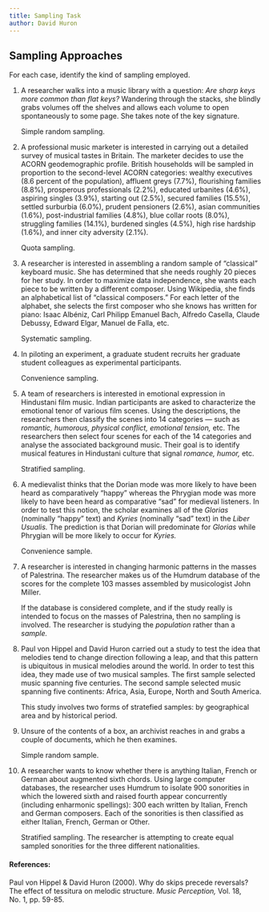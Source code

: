 ```yaml
---
title: Sampling Task
author: David Huron
---
```



## Sampling Approaches

For each case, identify the kind of sampling employed.

1.  A researcher walks into a music library with a question: *Are
    sharp keys more common than flat keys?* Wandering through the
    stacks, she blindly grabs volumes off the shelves and allows each
    volume to open spontaneously to some page. She takes note of the
    key signature.

    Simple random sampling.

2.  A professional music marketer is interested in carrying out a
    detailed survey of musical tastes in Britain. The marketer decides
    to use the ACORN geodemographic profile. British households will
    be sampled in proportion to the second-level ACORN categories:
    wealthy executives (8.6 percent of the population), affluent greys
    (7.7%), flourishing families (8.8%), prosperous professionals
    (2.2%), educated urbanites (4.6%), aspiring singles (3.9%),
    starting out (2.5%), secured families (15.5%), settled surburbia
    (6.0%), prudent pensioners (2.6%), asian communities (1.6%),
    post-industrial families (4.8%), blue collar roots (8.0%),
    struggling families (14.1%), burdened singles (4.5%), high rise
    hardship (1.6%), and inner city adversity (2.1%).

    Quota sampling.

3.  A researcher is interested in assembling a random sample of
    "classical" keyboard music. She has determined that she needs
    roughly 20 pieces for her study. In order to maximize data
    independence, she wants each piece to be written by a different
    composer. Using Wikipedia, she finds an alphabetical list of
    "classical composers." For each letter of the alphabet, she
    selects the first composer who she knows has written for piano:
    Isaac Albéniz, Carl Philipp Emanuel Bach, Alfredo Casella, Claude
    Debussy, Edward Elgar, Manuel de Falla, etc.

    Systematic sampling.

4.  In piloting an experiment, a graduate student recruits her
    graduate student colleagues as experimental participants.

    Convenience sampling.

5.  A team of researchers is interested in emotional expression in
    Hindustani film music. Indian participants are asked to
    characterize the emotional tenor of various film scenes. Using the
    descriptions, the researchers then classify the scenes into 14
    categories --- such as *romantic, humorous, physical conflict,
    emotional tension,* etc. The researchers then select four scenes
    for each of the 14 categories and analyse the associated
    background music. Their goal is to identify musical features in
    Hindustani culture that signal *romance, humor,* etc.

    Stratified sampling.

6.  A medievalist thinks that the Dorian mode was more likely to have
    been heard as comparatively "happy" whereas the Phrygian mode was
    more likely to have been heard as comparative "sad" for medieval
    listeners. In order to test this notion, the scholar examines all
    of the *Glorias* (nominally "happy" text) and *Kyries* (nominally
    "sad" text) in the *Liber Usualis.* The prediction is that Dorian
    will predominate for *Glorias* while Phrygian will be more likely
    to occur for *Kyries.*

    Convenience sample.

7.  A researcher is interested in changing harmonic patterns in the
    masses of Palestrina. The researcher makes us of the Humdrum
    database of the scores for the complete 103 masses assembled by
    musicologist John Miller.

    If the database is considered complete, and if the study really
    is intended to focus on the masses of Palestrina, then no
    sampling is involved. The researcher is studying the
    *population* rather than a *sample.*

8.  Paul von Hippel and David Huron carried out a study to test the
    idea that melodies tend to change direction following a leap, and
    that this pattern is ubiquitous in musical melodies around the
    world. In order to test this idea, they made use of two musical
    samples. The first sample selected music spanning five centuries.
    The second sample selected music spanning five continents: Africa,
    Asia, Europe, North and South America.

    This study involves two forms of stratefied samples: by
    geographical area and by historical period.

9.  Unsure of the contents of a box, an archivist reaches in and grabs
    a couple of documents, which he then examines.

    Simple random sample.

10. A researcher wants to know whether there is anything Italian,
    French or German about augmented sixth chords. Using large
    computer databases, the researcher uses Humdrum to isolate 900
    sonorities in which the lowered sixth and raised fourth appear
    concurrently (including enharmonic spellings): 300 each written by
    Italian, French and German composers. Each of the sonorities is
    then classified as either Italian, French, German or Other.

    Stratified sampling. The researcher is attempting to create
    equal sampled sonorities for the three different nationalities.

#### References:

Paul von Hippel & David Huron (2000). Why do skips precede
reversals? The effect of tessitura on melodic structure. *Music
Perception,* Vol. 18, No. 1, pp. 59-85.




